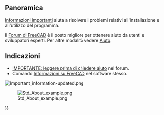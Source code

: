 <languages/>

<span id="Overview"></span>
==Panoramica==

[[Important information/it|Informazioni importanti]] aiuta a risolvere i problemi relativi all'installazione e all'utilizzo del programma. 

Il [https://forum.freecadweb.org/viewforum.php?f=3 Forum di FreeCAD] è il posto migliore per ottenere aiuto da utenti e sviluppatori esperti. Per altre modalità vedere [[Help/it|Aiuto]].

<span id="Directions"></span>
==Indicazioni==

{{VeryImportantMessage|Prima di chiedere aiuto, seguire questi link o fare clic sulle immagini/didascalie sottostanti}}
* [https://forum.freecadweb.org/viewtopic.php?f=3&t=2264 IMPORTANTE: leggere prima di chiedere aiuto] nel forum.
* Comando [[Std_About/it|Informazioni su FreeCAD]] nel software stesso.
[[File:Important_information-updated.png|link=https://forum.freecadweb.org/viewtopic.php?f=3&t=2264]]
{{Caption|align=center|La richiesta di informazioni importanti si trova nella parte superiore di ogni sottoforum. Fare clic sull'immagine qui sopra per seguire il collegamento.}}

[[File:Std_About_example.png|center|link=Std_About]]

{{Caption|align=center|Finestra con le informazioni "[[Std_About/it|Informazioni su FreeeCAD]]" nel software. Non scattare una foto di questa finestra;<br/>Fare clic sul pulsante {{Button|Copia negli appunti}} per poter incollare le informazioni assieme alla propria richiesta di aiuto.}}

{{Userdocnavi{{#translation:}}}}